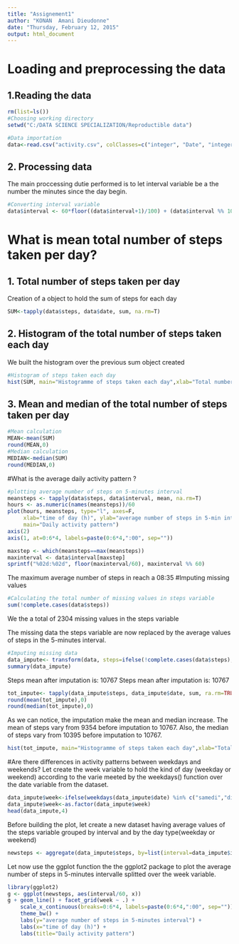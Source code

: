 ```yaml
---
title: "Assignement1"
author: "KONAN  Amani Dieudonne"
date: "Thursday, February 12, 2015"
output: html_document
---
```


# Loading and preprocessing the data

## 1.Reading the data
```r
rm(list=ls())
#Choosing working directory
setwd("C:/DATA SCIENCE SPECIALIZATION/Reproductible data")
```

```r
#Data importation
data<-read.csv("activity.csv", colClasses=c("integer", "Date", "integer") ,header=TRUE, sep=",")
```

## 2. Processing data
The main proccessing dutie performed is to let interval variable be a the number the minutes since the day begin.
```r
#Converting interval variable
data$interval <- 60*floor((data$interval+1)/100) + (data$interval %% 100)
```

# What is mean total number of steps taken per day?

## 1. Total number of steps taken per day
Creation of a object to hold the sum of steps for each day
```r
SUM<-tapply(data$steps, data$date, sum, na.rm=T)
```

## 2. Histogram of the total number of steps taken each day
We built the histogram over the previous sum object created
```r
#Histogram of steps taken each day
hist(SUM, main="Histogramme of steps taken each day",xlab="Total number of steps taken each day", ylab="Frequency")
```

## 3. Mean and median of the total number of steps taken per day

```r
#Mean calculation
MEAN<-mean(SUM)
round(MEAN,0)
#Median calculation
MEDIAN<-median(SUM)
round(MEDIAN,0)
```

#What is the average daily activity pattern ?

```r
#plotting average number of steps on 5-minutes interval
meansteps <- tapply(data$steps, data$interval, mean, na.rm=T)
hours <- as.numeric(names(meansteps))/60
plot(hours, meansteps, type="l", axes=F,
     xlab="time of day (h)", ylab="average number of steps in 5-min interval",
     main="Daily activity pattern")
axis(2)
axis(1, at=0:6*4, labels=paste(0:6*4,":00", sep=""))
```

```r
maxstep <- which(meansteps==max(meansteps))
maxinterval <- data$interval[maxstep]
sprintf("%02d:%02d", floor(maxinterval/60), maxinterval %% 60)
```
The maximum average number of steps in reach a 08:35
#Imputing missing values

```r
#Calculating the total number of missing values in steps variable
sum(!complete.cases(data$steps))
```
We the a total of 2304 missing values in the steps variable

The missing data the steps variable are now replaced by the average values of steps in the 5-minutes interval.
```r
#Imputing missing data
data_impute<- transform(data, steps=ifelse(!complete.cases(data$steps),meansteps, steps))
summary(data_impute)
```
Steps mean after imputation is: 10767
Steps mean after imputation is: 10767
```r
tot_impute<- tapply(data_impute$steps, data_impute$date, sum, ra.rm=TRUE)
round(mean(tot_impute),0)
round(median(tot_impute),0)
```
As we can notice, the imputation make the mean and median increase.
The mean of steps vary from 9354 before imputation to 10767.
Also, the median of steps vary from 10395 before imputation to 10767.

```r
hist(tot_impute, main="Histogramme of steps taken each day",xlab="Total number of steps taken each day", ylab="Frequency")
```

#Are there differences in activity patterns between weekdays and weekends?
Let create the week variable to hold the kind of day (weekday or weekend) according to the varie meeted by the weekdays() function over the date variable from the dataset.
```r
data_impute$week<-ifelse(weekdays(data_impute$date) %in% c("samedi","dimanche"),"Weekend","Weekday")
data_impute$week<-as.factor(data_impute$week)
head(data_impute,4)
```

Before building the plot, let create a new dataset having average values of the steps variable grouped by interval and by the day type(weekday or weekend)
```r
newsteps <- aggregate(data_impute$steps, by=list(interval=data_impute$interval, week=data_impute$week), mean)
```
Let now use the ggplot function the the ggplot2 package to plot the average number of steps in 5-minutes intervalle splitted over the week variable.
```r
library(ggplot2)
g <- ggplot(newsteps, aes(interval/60, x))
g + geom_line() + facet_grid(week ~ .) +
    scale_x_continuous(breaks=0:6*4, labels=paste(0:6*4,":00", sep="")) +
    theme_bw() +
    labs(y="average number of steps in 5-minutes interval") +
    labs(x="time of day (h)") +
    labs(title="Daily activity pattern")
```



